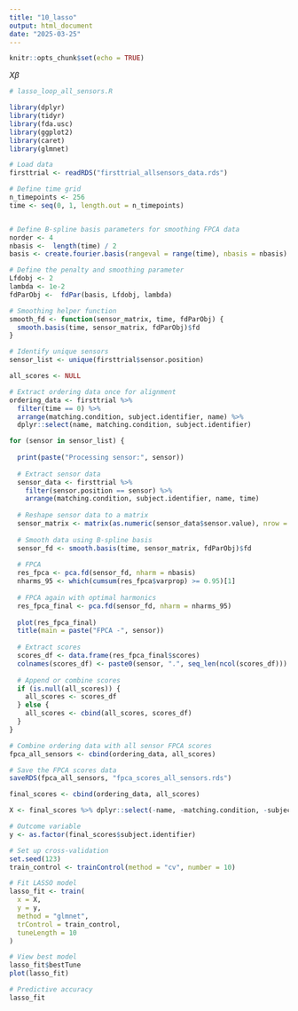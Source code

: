 ---
title: "10_lasso"
output: html_document
date: "2025-03-25"
---

```{r setup, include=FALSE}
knitr::opts_chunk$set(echo = TRUE)
```

$X\beta$

```{r}
# lasso_loop_all_sensors.R

library(dplyr)
library(tidyr)
library(fda.usc)
library(ggplot2)
library(caret)
library(glmnet)

# Load data
firsttrial <- readRDS("firsttrial_allsensors_data.rds")
```



```{r}
# Define time grid
n_timepoints <- 256
time <- seq(0, 1, length.out = n_timepoints)


# Define B-spline basis parameters for smoothing FPCA data
norder <- 4
nbasis <-  length(time) / 2 
basis <- create.fourier.basis(rangeval = range(time), nbasis = nbasis)

# Define the penalty and smoothing parameter
Lfdobj <- 2    
lambda <- 1e-2
fdParObj <-  fdPar(basis, Lfdobj, lambda)

# Smoothing helper function
smooth_fd <- function(sensor_matrix, time, fdParObj) {
  smooth.basis(time, sensor_matrix, fdParObj)$fd
}
```

```{r}
# Identify unique sensors
sensor_list <- unique(firsttrial$sensor.position)

all_scores <- NULL

# Extract ordering data once for alignment 
ordering_data <- firsttrial %>%
  filter(time == 0) %>%
  arrange(matching.condition, subject.identifier, name) %>%
  dplyr::select(name, matching.condition, subject.identifier)

for (sensor in sensor_list) {
  
  print(paste("Processing sensor:", sensor))
  
  # Extract sensor data
  sensor_data <- firsttrial %>%
    filter(sensor.position == sensor) %>%
    arrange(matching.condition, subject.identifier, name, time)
  
  # Reshape sensor data to a matrix 
  sensor_matrix <- matrix(as.numeric(sensor_data$sensor.value), nrow = n_timepoints)
  
  # Smooth data using B-spline basis
  sensor_fd <- smooth.basis(time, sensor_matrix, fdParObj)$fd
  
  # FPCA 
  res_fpca <- pca.fd(sensor_fd, nharm = nbasis)
  nharms_95 <- which(cumsum(res_fpca$varprop) >= 0.95)[1]
  
  # FPCA again with optimal harmonics
  res_fpca_final <- pca.fd(sensor_fd, nharm = nharms_95)
  
  plot(res_fpca_final)
  title(main = paste("FPCA -", sensor))
  
  # Extract scores
  scores_df <- data.frame(res_fpca_final$scores)
  colnames(scores_df) <- paste0(sensor, ".", seq_len(ncol(scores_df)))
  
  # Append or combine scores
  if (is.null(all_scores)) {
    all_scores <- scores_df
  } else {
    all_scores <- cbind(all_scores, scores_df)
  }
}
```

```{r}
# Combine ordering data with all sensor FPCA scores
fpca_all_sensors <- cbind(ordering_data, all_scores)

# Save the FPCA scores data
saveRDS(fpca_all_sensors, "fpca_scores_all_sensors.rds")

final_scores <- cbind(ordering_data, all_scores)
```

```{r}
X <- final_scores %>% dplyr::select(-name, -matching.condition, -subject.identifier)

# Outcome variable
y <- as.factor(final_scores$subject.identifier)

# Set up cross-validation
set.seed(123)
train_control <- trainControl(method = "cv", number = 10)

# Fit LASSO model
lasso_fit <- train(
  x = X,
  y = y,
  method = "glmnet",
  trControl = train_control,
  tuneLength = 10
)

# View best model
lasso_fit$bestTune
plot(lasso_fit)

# Predictive accuracy
lasso_fit
```

